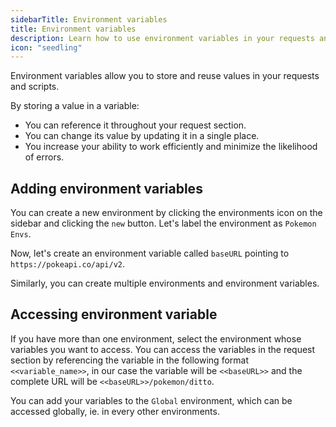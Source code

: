```yaml
---
sidebarTitle: Environment variables
title: Environment variables
description: Learn how to use environment variables in your requests and scripts.
icon: "seedling"
---
```


Environment variables allow you to store and reuse values in your requests and scripts.

By storing a value in a variable:

- You can reference it throughout your request section.
- You can change its value by updating it in a single place.
- You increase your ability to work efficiently and minimize the likelihood of errors.

## Adding environment variables

You can create a new environment by clicking the environments icon on the sidebar and clicking the `new` button. Let's label the environment as `Pokemon Envs`.

Now, let's create an environment variable called `baseURL` pointing to `https://pokeapi.co/api/v2`.

Similarly, you can create multiple environments and environment variables.

## Accessing environment variable

If you have more than one environment, select the environment whose variables you want to access. You can access the variables in the request section by referencing the variable in the following format `<<variable_name>>`, in our case the variable will be `<<baseURL>>` and the complete URL will be `<<baseURL>>/pokemon/ditto`.

<Tip>You can add your variables to the `Global` environment, which can be accessed globally, ie. in every other environments.</Tip>
